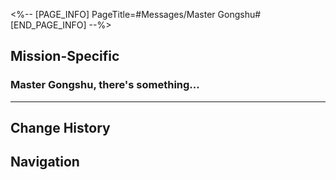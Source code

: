 <%-- [PAGE_INFO]
PageTitle=#Messages/Master Gongshu#
[END_PAGE_INFO] --%>
{{Messages Infobox
|id        = 147
|image     = NPC Master Gongshu Icon.png
|type      = NPC
|sender    = Master Gongshu
|signature = 
|faction   = The Xianzhou Luofu
}}

==Mission-Specific==
===Master Gongshu, there's something...===
{{Messages
|start_condition = 
|text =
:'''(Trailblazer):''' Master Gongshu, there's something I want to talk with you about
:{Choice} (Inform Master Gongshu)
:'''(Trailblazer):''' General Huaiyan gave the Luofu a sword called Guyun
:'''Master Gongshu:''' Don't you worry. General Huaiyan has already conferred his instructions.
:'''Master Gongshu:''' Right, I heard from my apprentices that a young lady with a sword barged into the Artisanship Commission.
:'''Master Gongshu:''' That's General Huaiyan's granddaughter, right? Is she here to chat or kidnap me?
:{Choice} She's calmed down now
:'''(Trailblazer):''' She already promised me that she wouldn't take Guyun until we've confirmed the situation.
:'''Master Gongshu:''' What? She's coming to steal the sword?
:'''Master Gongshu:''' My nerves can't take much more of this!
:'''Master Gongshu:''' The Knight of Beauty just escorted the sword to the Artisanship Commission. It is currently in the armory without a chance for compromise or mishaps. You just relax.
:'''Master Gongshu:''' When I have time, I want to hear that girl tell me why she tried to steal the blade!
}}
----

==Change History==
{{Change History|2.4}}

==Navigation==
{{Messages Navbox}}